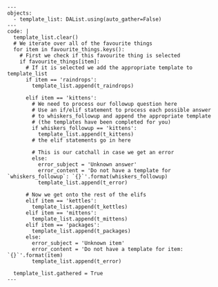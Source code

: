 ```
---
objects:
  - template_list: DAList.using(auto_gather=False)
---
code: |
  template_list.clear()
  # We iterate over all of the favourite things
  for item in favourite_things.keys():
    # First we check if this favourite thing is selected
    if favourite_things[item]:
      # If it is selected we add the appropriate template to template_list
      if item == 'raindrops':
        template_list.append(t_raindrops)

      elif item == 'kittens':
        # We need to process our followup question here
        # Use an if/elif statement to process each possible answer
        # to whiskers_followup and append the appropriate template
        # (the templates have been completed for you)
        if whiskers_followup == 'kittens':
          template_list.append(t_kittens)
        # the elif statements go in here

        # This is our catchall in case we get an error 
        else:
          error_subject = 'Unknown answer'
          error_content = 'Do not have a template for `whiskers_followup`: `{}`'.format(whiskers_followup)
          template_list.append(t_error)
      
      # Now we get onto the rest of the elifs
      elif item == 'kettles':
        template_list.append(t_kettles)
      elif item == 'mittens':
        template_list.append(t_mittens)
      elif item == 'packages':
        template_list.append(t_packages)
      else:
        error_subject = 'Unknown item'
        error_content = 'Do not have a template for item: `{}`'.format(item)
        template_list.append(t_error)

  template_list.gathered = True
---
```